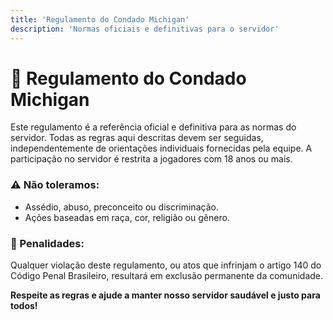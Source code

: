 ```yaml
---
title: 'Regulamento do Condado Michigan'
description: 'Normas oficiais e definitivas para o servidor'
---
```


# 📜 Regulamento do Condado Michigan

Este regulamento é a referência oficial e definitiva para as normas do servidor. Todas as regras aqui descritas devem ser seguidas, independentemente de orientações individuais fornecidas pela equipe. A participação no servidor é restrita a jogadores com 18 anos ou mais.

### ⚠️ Não toleramos:
- Assédio, abuso, preconceito ou discriminação.
- Ações baseadas em raça, cor, religião ou gênero.

### 🔴 Penalidades:
Qualquer violação deste regulamento, ou atos que infrinjam o artigo 140 do Código Penal Brasileiro, resultará em exclusão permanente da comunidade.

**Respeite as regras e ajude a manter nosso servidor saudável e justo para todos!**